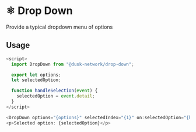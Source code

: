 
<Meta title="Docs/Components/Atoms/Drop Down" />

# ⚛️ Drop Down

Provide a typical dropdown menu of options

## Usage

```js
<script>
  import DropDown from "@dusk-network/drop-down";

  export let options;
  let selectedOption;

  function handleSelection(event) {
    selectedOption = event.detail;
  }
</script>

<DropDown options="{options}" selectedIndex="{1}" on:selectedOption="{handleSelection}" />
<p>Selected option: {selectedOption}</p>
```
